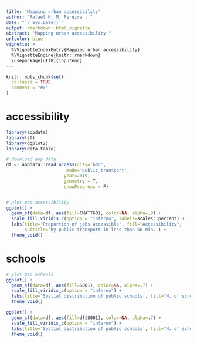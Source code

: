 ```yaml
---
title: 'Mapping urban accessibility'
author: "Rafael H. M. Pereira .."
date: "`r Sys.Date()`"
output: rmarkdown::html_vignette
abstract: "Mapping urban accessibility "
urlcolor: blue
vignette: >
  %\VignetteIndexEntry{Mapping urban accessibility} 
  %\VignetteEngine{knitr::rmarkdown} 
  \usepackage[utf8]{inputenc}
---
```


```r
knitr::opts_chunk$set(
  collapse = TRUE,
  comment = "#>"
)

```



# accessibility

```r

library(aopdata)
library(sf)
library(ggplot2)
library(data.table)

# download aop data
df <- aopdata::read_access(city='bho',
                       mode='public_transport',
                      year=2019,
                      geometry = T,
                      showProgress = F)


# plot map accessibility
ggplot() +
  geom_sf(data=df, aes(fill=CMATT60), color=NA, alpha=.9) +
  scale_fill_viridis_c(option = "inferno", labels=scales::percent) +
  labs(title='Proportion of jobs accessible', fill="Accessibility",
       subtitle='by public transport in less than 60 min.') +
  theme_void()


```

# schools

```r

# plot map Schools
ggplot() +
  geom_sf(data=df, aes(fill=S001), color=NA, alpha=.7) +
  scale_fill_viridis_c(option = "inferno") +
  labs(title='Spatial distribution of public schools', fill="N. of schools") +
  theme_void()

ggplot() +
  geom_sf(data=df, aes(fill=df$S001), color=NA, alpha=.7) +
  scale_fill_viridis_c(option = "inferno") +
  labs(title='Spatial distribution of public schools', fill="N. of schools") +
  theme_void()
```
